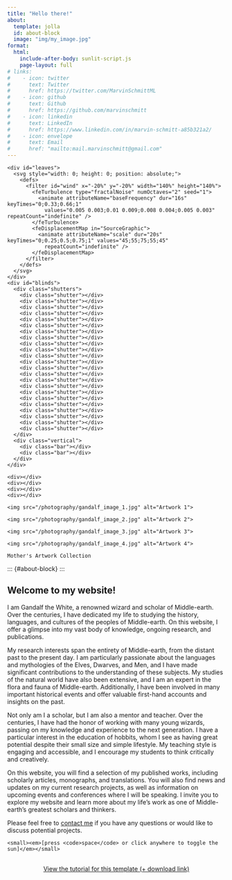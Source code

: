 ```yaml
---
title: "Hello there!"
about:
  template: jolla
  id: about-block
  image: "img/my_image.jpg"
format:
  html:
    include-after-body: sunlit-script.js
    page-layout: full
# links:
#    - icon: twitter
#      text: Twitter
#      href: https://twitter.com/MarvinSchmittML
#    - icon: github
#      text: Github
#      href: https://github.com/marvinschmitt
#    - icon: linkedin
#      text: LinkedIn
#      href: https://www.linkedin.com/in/marvin-schmitt-a85b321a2/
#    - icon: envelope
#      text: Email
#      href: "mailto:mail.marvinschmitt@gmail.com"  
---
```


<!-- Sunlit visual effects layer -->
<div id="dappled-light">
  <div id="glow"></div>
  <div id="glow-bounce"></div>
  <div class="perspective">
    <div id="leaves">
      <svg style="width: 0; height: 0; position: absolute;">
        <defs>
          <filter id="wind" x="-20%" y="-20%" width="140%" height="140%">
            <feTurbulence type="fractalNoise" numOctaves="2" seed="1">
              <animate attributeName="baseFrequency" dur="16s" keyTimes="0;0.33;0.66;1"
                values="0.005 0.003;0.01 0.009;0.008 0.004;0.005 0.003" repeatCount="indefinite" />
            </feTurbulence>
            <feDisplacementMap in="SourceGraphic">
              <animate attributeName="scale" dur="20s" keyTimes="0;0.25;0.5;0.75;1" values="45;55;75;55;45"
                repeatCount="indefinite" />
            </feDisplacementMap>
          </filter>
        </defs>
      </svg>
    </div>
    <div id="blinds">
      <div class="shutters">
        <div class="shutter"></div>
        <div class="shutter"></div>
        <div class="shutter"></div>
        <div class="shutter"></div>
        <div class="shutter"></div>
        <div class="shutter"></div>
        <div class="shutter"></div>
        <div class="shutter"></div>
        <div class="shutter"></div>
        <div class="shutter"></div>
        <div class="shutter"></div>
        <div class="shutter"></div>
        <div class="shutter"></div>
        <div class="shutter"></div>
        <div class="shutter"></div>
        <div class="shutter"></div>
        <div class="shutter"></div>
        <div class="shutter"></div>
        <div class="shutter"></div>
        <div class="shutter"></div>
        <div class="shutter"></div>
        <div class="shutter"></div>
        <div class="shutter"></div>
      </div>
      <div class="vertical">
        <div class="bar"></div>
        <div class="bar"></div>
      </div>
    </div>
  </div>
  <div id="progressive-blur">
    <div></div>
    <div></div>
    <div></div>
    <div></div>
  </div>
</div>

<!-- Art Showcase - Fixed position for wide screens -->
<div class="art-showcase" id="art-showcase">
  <div class="artwork active">
    <img src="/photography/gandalf_image_1.jpg" alt="Artwork 1">
  </div>
  <div class="artwork">
    <img src="/photography/gandalf_image_2.jpg" alt="Artwork 2">
  </div>
  <div class="artwork">
    <img src="/photography/gandalf_image_3.jpg" alt="Artwork 3">
  </div>
  <div class="artwork">
    <img src="/photography/gandalf_image_4.jpg" alt="Artwork 4">
  </div>
  <div class="art-showcase-caption">
    Mother's Artwork Collection
  </div>
</div>

<!-- Main content area -->
<article class="sunlit-content">
  ::: {#about-block}
  :::

  # Welcome to my website!

  I am Gandalf the White, a renowned wizard and scholar of Middle-earth. Over the centuries, I have dedicated my life to studying the history, languages, and cultures of the peoples of Middle-earth. On this website, I offer a glimpse into my vast body of knowledge, ongoing research, and publications.

  My research interests span the entirety of Middle-earth, from the distant past to the present day. I am particularly passionate about the languages and mythologies of the Elves, Dwarves, and Men, and I have made significant contributions to the understanding of these subjects. My studies of the natural world have also been extensive, and I am an expert in the flora and fauna of Middle-earth. Additionally, I have been involved in many important historical events and offer valuable first-hand accounts and insights on the past.

  Not only am I a scholar, but I am also a mentor and teacher. Over the centuries, I have had the honor of working with many young wizards, passing on my knowledge and experience to the next generation. I have a particular interest in the education of hobbits, whom I see as having great potential despite their small size and simple lifestyle. My teaching style is engaging and accessible, and I encourage my students to think critically and creatively.

  On this website, you will find a selection of my published works, including scholarly articles, monographs, and translations. You will also find news and updates on my current research projects, as well as information on upcoming events and conferences where I will be speaking. I invite you to explore my website and learn more about my life's work as one of Middle-earth's greatest scholars and thinkers.

  Please feel free to [contact me](mailto:mail.marvinschmitt@gmail.com) if you have any questions or would like to discuss potential projects.

  <div class="sunlit-toggle-hint">
    <small><em>[press <code>space</code> or click anywhere to toggle the sun]</em></small>
  </div>

  ```{=html}
  <div  style="margin: 30px; text-align: center;">
  <a class="btn btn-primary" href="https://www.marvinschmitt.com/blog/website-tutorial-quarto/" role="button" target="_blank" style="padding: 15px 30px;">View the tutorial for this template (+ download link)</a>
  </div>
  ```
</article>